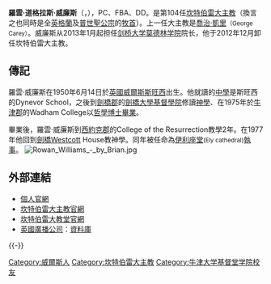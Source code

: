 {{Infobox Archbishop of Canterbury
| Full name = 羅雲·威廉斯<br />Rowan Williams
| image = [[File:Rowan_Williams_2012.jpg|250px]]
| birth_name = Rowan Douglas Williams 
| began = 2003年2月27日
| term_end = 2012年12月
| predecessor = [[喬治·凱里|喬治·凱里]]
| successor = [[賈斯汀·韋爾比|賈斯汀·韋爾比]]
| birth_date = {{Birth date and age|1950|6|14|mf=y}}
| birthplace = {{WAL}}[[斯旺西|斯旺西]]
| death_date = 
| deathplace = 
| buried = }}
'''羅雲·道格拉斯·威廉斯'''（{{lang-en|Rowan Douglas Williams}}，{{bd|1950年|6月14日||}}），PC、FBA、DD。是第104任[[坎特伯雷大主教|坎特伯雷大主教]]（換言之也同時是全[[英格蘭|英格蘭]]及[[普世聖公宗|普世聖公宗]]的[[牧首|牧首]]）。上一任大主教是[[喬治·凱里|喬治·凱里]]<small>（George Carey）</small>。威廉斯从2013年1月起担任[[剑桥大学莫德林学院|剑桥大学莫德林学院]]院长，他于2012年12月卸任坎特伯雷大主教。

==傳記==
羅雲·威廉斯在1950年6月14日於[[英國|英國]][[威爾斯|威爾斯]][[斯旺西|斯旺西]]出生。他就讀的[[中學|中學]]是斯旺西的Dynevor School，之後到[[劍橋郡|劍橋郡]]的[[劍橋大學基督學院|劍橋大學基督學院]]修讀[[神學|神學]]、在1975年於[[牛津郡|牛津郡]]的Wadham College以[[哲學博士|哲學博士]][[畢業|畢業]]。

畢業後，羅雲·威廉斯到[[西約克郡|西約克郡]]的College of the Resurrection教學2年。在1977年他回到[[劍橋|劍橋]]Westcott House教神學。同年被任命為[[伊利座堂|伊利座堂]]<small>(Ely cathedral)</small>[[執事|執事]]。
[[File:Rowan_Williams_-_by_Brian.jpg|thumb]]


== 外部連結 ==
{{Wikiquote}}
{{Commonscat|Rowan Williams}}
* [https://web.archive.org/web/20130522061251/http://rowanwilliams.co.uk/ 個人官網]
* [http://www.archbishopofcanterbury.org/  坎特伯雷大主教官網] {{Wayback|url=http://www.archbishopofcanterbury.org/ |date=20190409164500 }}
* [http://www.canterbury-cathedral.org/ 坎特伯雷大教堂官網] {{Wayback|url=http://www.canterbury-cathedral.org/ |date=19991128190726 }}
* [[英國廣播公司|英國廣播公司]]：[http://news.bbc.co.uk/1/hi/uk/7234391.stm 資料庫] {{Wayback|url=http://news.bbc.co.uk/1/hi/uk/7234391.stm |date=20090102065103 }}

{{-}}
{{start box}}
{{s-rel}}
{{succession box
|[[喬治·凱里|喬治·凱里]]
|[[賈斯汀·韋爾比|賈斯汀·韋爾比]]
|[[坎特伯里大主教|坎特伯里大主教暨普世聖公宗精神領袖]]
|2003年－2012年
}}
{{end box}}

{{Authority control}}
{{DEFAULTSORT:Williams, Rowan}}
[[Category:威爾斯人|Category:威爾斯人]]
[[Category:坎特伯雷大主教|Category:坎特伯雷大主教]]
[[Category:牛津大学基督堂学院校友|Category:牛津大学基督堂学院校友]]

{{英國人物小作品}}
{{宗教人物小作品}}